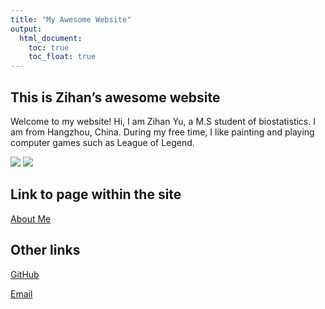 ```yaml
---
title: "My Awesome Website"
output: 
  html_document:
    toc: true
    toc_float: true
---
```



## This is Zihan's awesome website

Welcome to my website! Hi, I am Zihan Yu, a M.S student of biostatistics. I am from Hangzhou, China. During my free time, I like painting and playing computer games such as League of Legend.

![](IL6A1445.jpeg)
![](IL6A1491.jpeg)


## Link to page within the site

[About Me](about.html)


## Other links
[GitHub](https://github.com/zy2443)

[Email](zy2443@cumc.columbia.edu)



